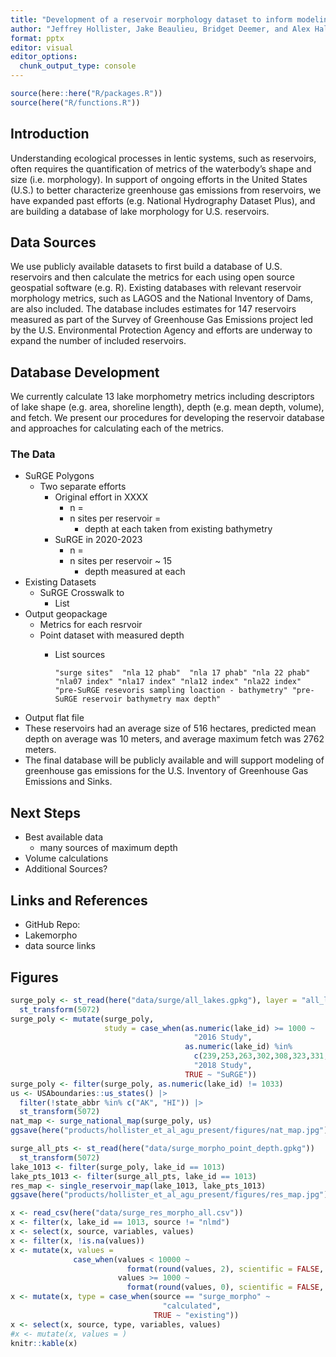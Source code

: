 ```yaml
---
title: "Development of a reservoir morphology dataset to inform modeling greenhouse gas emissions from U.S. reservoirs."
author: "Jeffrey Hollister, Jake Beaulieu, Bridget Deemer, and Alex Hall"
format: pptx
editor: visual
editor_options: 
  chunk_output_type: console
---
```


```r
source(here::here("R/packages.R"))
source(here("R/functions.R"))
```

## Introduction

Understanding ecological processes in lentic systems, such as reservoirs, often requires the quantification of metrics of the waterbody's shape and size (i.e. morphology). In support of ongoing efforts in the United States (U.S.) to better characterize greenhouse gas emissions from reservoirs, we have expanded past efforts (e.g. National Hydrography Dataset Plus), and are building a database of lake morphology for U.S. reservoirs.

## Data Sources

We use publicly available datasets to first build a database of U.S. reservoirs and then calculate the metrics for each using open source geospatial software (e.g. R). Existing databases with relevant reservoir morphology metrics, such as LAGOS and the National Inventory of Dams, are also included. The database includes estimates for 147 reservoirs measured as part of the Survey of Greenhouse Gas Emissions project led by the U.S. Environmental Protection Agency and efforts are underway to expand the number of included reservoirs.

## Database Development

We currently calculate 13 lake morphometry metrics including descriptors of lake shape (e.g. area, shoreline length), depth (e.g. mean depth, volume), and fetch. We present our procedures for developing the reservoir database and approaches for calculating each of the metrics.

### The Data

-   SuRGE Polygons
    -   Two separate efforts
        -   Original effort in XXXX
            -   n =
            -   n sites per reservoir =
                -   depth at each taken from existing bathymetry
        -   SuRGE in 2020-2023
            -   n =
            -   n sites per reservoir \~ 15
                -   depth measured at each
-   Existing Datasets
    -   SuRGE Crosswalk to
        -   List
-   Output geopackage
    -   Metrics for each resrvoir
    -   Point dataset with measured depth
        -   List sources

            ```         
            "surge sites"  "nla 12 phab"  "nla 17 phab" "nla 22 phab"  "nla07 index" "nla17 index" "nla12 index" "nla22 index"  "pre-SuRGE resevoris sampling loaction - bathymetry" "pre-SuRGE reservoir bathymetry max depth"    
            ```
-   Output flat file
-   These reservoirs had an average size of 516 hectares, predicted mean depth on average was 10 meters, and average maximum fetch was 2762 meters.
-   The final database will be publicly available and will support modeling of greenhouse gas emissions for the U.S. Inventory of Greenhouse Gas Emissions and Sinks.

## Next Steps

-   Best available data
    -   many sources of maximum depth
-   Volume calculations
-   Additional Sources?

## Links and References

-   GitHub Repo:
-   Lakemorpho
-   data source links

## Figures

```r
surge_poly <- st_read(here("data/surge/all_lakes.gpkg"), layer = "all_lakes")  |>
  st_transform(5072)
surge_poly <- mutate(surge_poly, 
                     study = case_when(as.numeric(lake_id) >= 1000 ~
                                         "2016 Study",
                                       as.numeric(lake_id) %in%
                                         c(239,253,263,302,308,323,331,999) ~ 
                                         "2018 Study",
                                       TRUE ~ "SuRGE"))
surge_poly <- filter(surge_poly, as.numeric(lake_id) != 1033)
us <- USAboundaries::us_states() |>
  filter(!state_abbr %in% c("AK", "HI")) |>
  st_transform(5072)
nat_map <- surge_national_map(surge_poly, us)
ggsave(here("products/hollister_et_al_agu_present/figures/nat_map.jpg"), nat_map, width = 24, height = 18, units = "in", dpi = 600)
```

```r
surge_all_pts <- st_read(here("data/surge_morpho_point_depth.gpkg"))  |>
  st_transform(5072)
lake_1013 <- filter(surge_poly, lake_id == 1013)
lake_pts_1013 <- filter(surge_all_pts, lake_id == 1013)
res_map <- single_reservoir_map(lake_1013, lake_pts_1013)
ggsave(here("products/hollister_et_al_agu_present/figures/res_map.jpg"), width = 18, height = 18, units = "in", dpi = 600)

```

```r
x <- read_csv(here("data/surge_res_morpho_all.csv"))
x <- filter(x, lake_id == 1013, source != "nlmd")
x <- select(x, source, variables, values)
x <- filter(x, !is.na(values))
x <- mutate(x, values = 
              case_when(values < 10000 ~
                          format(round(values, 2), scientific = FALSE, big.mark =","), 
                        values >= 1000 ~
                          format(round(values, 0), scientific = FALSE, big.mark =",")))
x <- mutate(x, type = case_when(source == "surge_morpho" ~ 
                                  "calculated",
                                TRUE ~ "existing"))
x <- select(x, source, type, variables, values)
#x <- mutate(x, values = )
knitr::kable(x)
```
